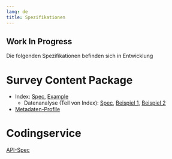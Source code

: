 ```yaml
---
lang: de
title: Spezifikationen
---
```


::: {.callout-caution}
## Work In Progress

Die folgenden Spezifikationen befinden sich in Entwicklung
:::

# Survey Content Package

* Index: [Spec](https://iqb-specifications.github.io/scp-index), [Example](https://github.com/iqb-specifications/scp-index/blob/main/test/index_1.json)
  * Datenanalyse (Teil von Index): [Spec](https://iqb-specifications.github.io/scp-analysis), [Beispiel 1](https://github.com/iqb-specifications/scp-analysis/blob/main/test/analysis_wo_scales.json), [Beispiel 2](https://github.com/iqb-specifications/scp-analysis/blob/main/test/analysis_with_scales.json)
* [Metadaten-Profile](https://iqb-vocabs.github.io/p44/)

# Codingservice

[API-Spec](https://iqb-specifications.github.io/coding-service-api)